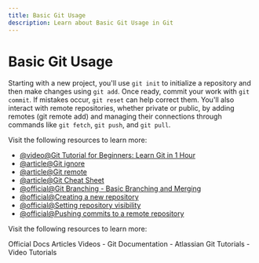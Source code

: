 ```yaml
---
title: Basic Git Usage
description: Learn about Basic Git Usage in Git
---
```


# Basic Git Usage

Starting with a new project, you'll use `git init` to initialize a repository and then make changes using `git add`. Once ready, commit your work with `git commit`. If mistakes occur, `git reset` can help correct them. You'll also interact with remote repositories, whether private or public, by adding remotes (git remote add) and managing their connections through commands like `git fetch`, `git push`, and `git pull`.

Visit the following resources to learn more:

- [@video@Git Tutorial for Beginners: Learn Git in 1 Hour](https://www.youtube.com/watch?v=8JJ101D3knE&t=1135s)
- [@article@Git ignore](https://www.atlassian.com/git/tutorials/saving-changes/gitignore)
- [@article@Git remote](https://www.atlassian.com/git/tutorials/syncing)
- [@article@Git Cheat Sheet](https://education.github.com/git-cheat-sheet-education.pdf)
- [@official@Git Branching - Basic Branching and Merging](https://git-scm.com/book/en/v2/Git-Branching-Basic-Branching-and-Merging)
- [@official@Creating a new repository](https://docs.github.com/en/repositories/creating-and-managing-repositories/creating-a-new-repository)
- [@official@Setting repository visibility](https://docs.github.com/en/repositories/managing-your-repositorys-settings-and-features/managing-repository-settings/setting-repository-visibility)
- [@official@Pushing commits to a remote repository](https://docs.github.com/en/get-started/using-git/pushing-commits-to-a-remote-repository)

Visit the following resources to learn more:

<Tabs defaultValue="official">
<TabsList>
<TabsTrigger value="official">Official Docs</TabsTrigger>
<TabsTrigger value="article">Articles</TabsTrigger>
<TabsTrigger value="video">Videos</TabsTrigger>
</TabsList>

<TabsContent value="official">
- <Link href="https://git-scm.com/docs">Git Documentation</Link>
</TabsContent>
<TabsContent value="article">
- <Link href="https://www.atlassian.com/git/tutorials">Atlassian Git Tutorials</Link>
</TabsContent>
<TabsContent value="video">
- <Link href="https://www.youtube.com/results?search_query=git+basic-git-usage+tutorial">Video Tutorials</Link>
</TabsContent>
</Tabs>

<Outlet path="4-git-advanced/tools/basic-git-usage" />
